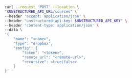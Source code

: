 ```bash REST (Create)
curl --request 'POST' --location \
"$UNSTRUCTURED_API_URL/sources" \
--header 'accept: application/json' \
--header "unstructured-api-key: $UNSTRUCTURED_API_KEY" \
--header 'content-type: application/json' \
--data \
'{
    "name": "<name>",
    "type": "dropbox",
    "config": {
        "token": "<token>",
        "remote_url": "<remote-url>",
        "recursive": <true|false>
    }
}'
```